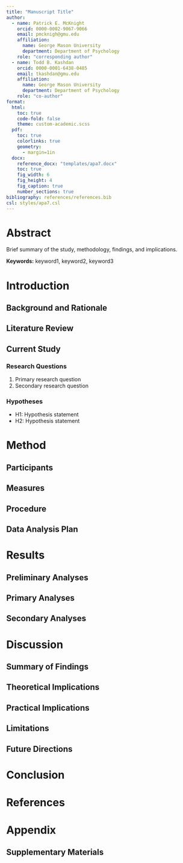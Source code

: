```yaml
---
title: "Manuscript Title"
author: 
  - name: Patrick E. McKnight
    orcid: 0000-0002-9067-9066
    email: pmcknigh@gmu.edu
    affiliation: 
      name: George Mason University
      department: Department of Psychology
    role: "corresponding author"
  - name: Todd B. Kashdan
    orcid: 0000-0001-6438-0485
    email: tkashdan@gmu.edu
    affiliation: 
      name: George Mason University
      department: Department of Psychology
    role: "co-author"
format: 
  html:
    toc: true
    code-fold: false
    theme: custom-academic.scss
  pdf:
    toc: true
    colorlinks: true
    geometry: 
      - margin=1in
  docx:
    reference_docx: "templates/apa7.docx"
    toc: true
    fig_width: 6
    fig_height: 4
    fig_caption: true
    number_sections: true
bibliography: references/references.bib
csl: styles/apa7.csl
---
```


# Abstract

Brief summary of the study, methodology, findings, and implications.

**Keywords:** keyword1, keyword2, keyword3

# Introduction

## Background and Rationale

## Literature Review

## Current Study

### Research Questions
1. Primary research question
2. Secondary research question

### Hypotheses
- H1: Hypothesis statement
- H2: Hypothesis statement

# Method

## Participants

## Measures

## Procedure

## Data Analysis Plan

# Results

## Preliminary Analyses

## Primary Analyses

## Secondary Analyses

# Discussion

## Summary of Findings

## Theoretical Implications

## Practical Implications

## Limitations

## Future Directions

# Conclusion

# References

::: {#refs}
:::

# Appendix

## Supplementary Materials
